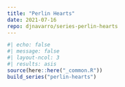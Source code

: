 ```yaml
---
title: "Perlin Hearts"
date: 2021-07-16
repo: djnavarro/series-perlin-hearts
---
```

  
```r
#| echo: false
#| message: false
#| layout-ncol: 3
#| results: asis
source(here::here("_common.R"))
build_series("perlin-hearts")
```
